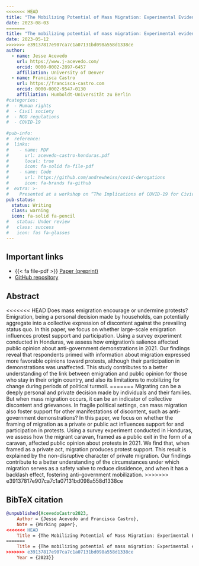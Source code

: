 ```yaml
---
<<<<<<< HEAD
title: "The Mobilizing Potential of Mass Migration: Experimental Evidence from Honduras"
date: 2023-08-03
=======
title: "The mobilizing potential of mass migration: Experimental evidence from Honduras"
date: 2023-05-12
>>>>>>> e39137817e907ca7c1a07131bd098a558d1338ce
author:
  - name: Jesse Acevedo
    url: https://www.j-acevedo.com/
    orcid: 0000-0002-2897-6457
    affiliation: University of Denver
  - name: Francisca Castro
    url: https://francisca-castro.com
    orcid: 0000-0002-9547-0130
    affiliation: Humboldt-Universität zu Berlin
#categories:
#  - Human rights
#  - Civil society
#  - NGO regulations
#  - COVID-19
  
#pub-info:
#  reference:
#  links:
#    - name: PDF
#      url: acevedo-castro-honduras.pdf
#      local: true
#      icon: fa-solid fa-file-pdf
#    - name: Code
#      url: https://github.com/andrewheiss/covid-derogations
#      icon: fa-brands fa-github
#  extra: >-
#    Presented at a workshop on “The Implications of COVID-19 for Civic Spaces: Assessing Data, Patterns and Trends,” Leibniz-Institut Hessische Stiftung Friedens- und Konfliktforschung (HSFK), online, March 2021
pub-status: 
  status: Writing
  class: warning
  icon: fa-solid fa-pencil
#   status: Under review
#   class: success
#   icon: fas fa-glasses
---
```


## Important links

-   {{< fa file-pdf >}} [Paper (preprint)](acevedo-castro-honduras_v2.pdf)
-   <i class="fa-brands fa-github"></i> [GitHub repository]()

## Abstract

<<<<<<< HEAD
Does mass emigration encourage or undermine protests? Emigration, being a personal decision made by households, can potentially aggregate into a collective expression of discontent against the prevailing status quo. In this paper, we focus on whether large-scale emigration influences protest support and participation. Using a survey experiment conducted in Honduras, we assess how emigration's salience affected public opinion about anti-government demonstrations in 2021. Our findings reveal that respondents primed with information about migration expressed more favorable opinions toward protests, although their participation in demonstrations was unaffected. This study contributes to a better understanding of the link between emigration and public opinion for those who stay in their origin country, and also its limitations to mobilizing for change during periods of political turmoil.
=======
Migrating can be a deeply personal and private decision made by individuals and their families. But when mass migration occurs, it can be an indicator of collective discontent and grievances. In fragile political settings, can mass migration also foster support for other manifestations of discontent, such as anti-government demonstrations? In this paper, we focus on whether the framing of migration as a private or public act influences support for and participation in protests. Using a survey experiment conducted in Honduras, we assess how the migrant caravan, framed as a public exit in the form of a caravan, affected public opinion about protests in 2021. We find that, when framed as a private act, migration produces protest support. This result is explained by the non-disruptive character of private migration. Our findings contribute to a better understanding of the circumstances under which migration serves as a safety valve to reduce dissidence, and when it has a backlash effect, fostering anti-government mobilization.
>>>>>>> e39137817e907ca7c1a07131bd098a558d1338ce

## BibTeX citation

``` bibtex
@unpublished{AcevedoCastro2023,
    Author = {Jesse Acevedo and Francisca Castro},
    Note = {Working paper},
<<<<<<< HEAD
    Title = {The Mobilizing Potential of Mass Migration: Experimental Evidence From Honduras},
=======
    Title = {The mobilizing potential of mass migration: Experimental evidence from Honduras},
>>>>>>> e39137817e907ca7c1a07131bd098a558d1338ce
    Year = {2023}}
```
